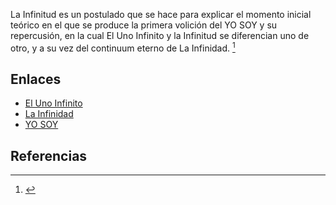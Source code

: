 La Infinitud es un postulado que se hace para explicar el momento inicial teórico en el que se produce la primera volición del YO SOY y su repercusión, en la cual El Uno Infinito y la Infinitud se diferencian uno de otro, y a su vez del continuum eterno de La Infinidad. <ref name="n0">{{lib|LU|105|2|2}}</ref> 

== Enlaces ==

* [[El_Uno_Infinito|El Uno Infinito]]
* [[La_Infinidad|La Infinidad]]
* [[YO_SOY|YO SOY]]


== Referencias ==

<references/>
